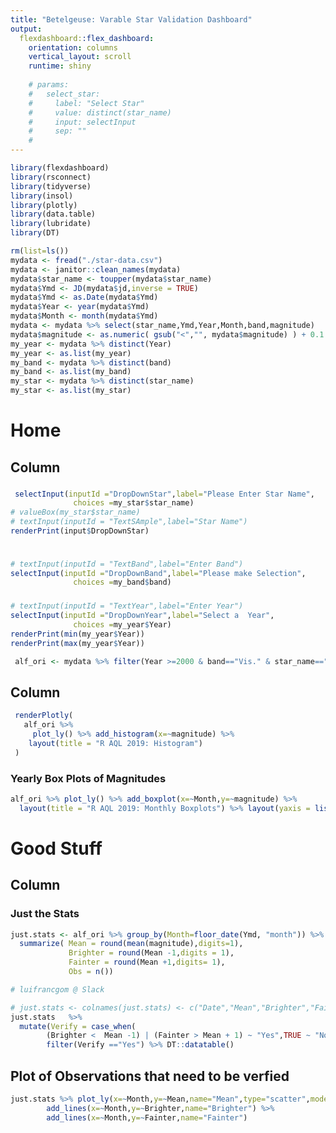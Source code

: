 ---
title: "Betelgeuse: Varable Star Validation Dashboard"
output: 
  flexdashboard::flex_dashboard:
    orientation: columns
    vertical_layout: scroll
    runtime: shiny
    
    # params:
    #   select_star:
    #     label: "Select Star"
    #     value: distinct(star_name)
    #     input: selectInput
    #     sep: ""
    # 
---

```{r global, include=FALSE}
library(flexdashboard)
library(rsconnect)
library(tidyverse)
library(insol)
library(plotly)
library(data.table)
library(lubridate)
library(DT)

rm(list=ls())
mydata <- fread("./star-data.csv")
mydata <- janitor::clean_names(mydata)
mydata$star_name <- toupper(mydata$star_name)
mydata$Ymd <- JD(mydata$jd,inverse = TRUE)
mydata$Ymd <- as.Date(mydata$Ymd)
mydata$Year <- year(mydata$Ymd)
mydata$Month <- month(mydata$Ymd)
mydata <- mydata %>% select(star_name,Ymd,Year,Month,band,magnitude)
mydata$magnitude <- as.numeric( gsub("<","", mydata$magnitude) ) + 0.1
my_year <- mydata %>% distinct(Year)
my_year <- as.list(my_year)
my_band <- mydata %>% distinct(band)
my_band <- as.list(my_band)
my_star <- mydata %>% distinct(star_name)
my_star <- as.list(my_star)

```
# Home

## Column {.sidebar}


### 
```{r text-imput}

 selectInput(inputId ="DropDownStar",label="Please Enter Star Name",
              choices =my_star$star_name)
# valueBox(my_star$star_name)
# textInput(inputId = "TextSAmple",label="Star Name")
renderPrint(input$DropDownStar)
          
```

### 

```{r Imput Band}
# textInput(inputId = "TextBand",label="Enter Band")
selectInput(inputId ="DropDownBand",label="Please make Selection",
              choices =my_band$band)
```

### 
```{r}
# textInput(inputId = "TextYear",label="Enter Year")
selectInput(inputId ="DropDownYear",label="Select a  Year",
              choices =my_year$Year)
renderPrint(min(my_year$Year))
renderPrint(max(my_year$Year))
```
```{r}

 alf_ori <- mydata %>% filter(Year >=2000 & band=="Vis." & star_name=="R AQL") 
```


## Column {data-width=750}

```{r}

 renderPlotly(
   alf_ori %>% 
     plot_ly() %>% add_histogram(x=~magnitude) %>%
    layout(title = "R AQL 2019: Histogram")
 )

```

### Yearly Box Plots of Magnitudes

```{r}

alf_ori %>% plot_ly() %>% add_boxplot(x=~Month,y=~magnitude) %>%
  layout(title = "R AQL 2019: Monthly Boxplots") %>% layout(yaxis = list(autorange = "reversed"))

```

# Good Stuff

## Column {data-width=750}

### Just the Stats

```{r}
just.stats <- alf_ori %>% group_by(Month=floor_date(Ymd, "month")) %>%
  summarize( Mean = round(mean(magnitude),digits=1),
             Brighter = round(Mean -1,digits = 1),
             Fainter = round(Mean +1,digits= 1),
             Obs = n())

# luifrancgom @ Slack

# just.stats <- colnames(just.stats) <- c("Date","Mean","Brighter","Fainter")
just.stats   %>%
  mutate(Verify = case_when(
        (Brighter <  Mean -1) | (Fainter > Mean + 1) ~ "Yes",TRUE ~ "No")) %>%
        filter(Verify =="Yes") %>% DT::datatable()

```

## Plot of Observations that need to be verfied

```{r}
just.stats %>% plot_ly(x=~Month,y=~Mean,name="Mean",type="scatter",mode="markers") %>%
        add_lines(x=~Month,y=~Brighter,name="Brighter") %>%
        add_lines(x=~Month,y=~Fainter,name="Fainter")
```



